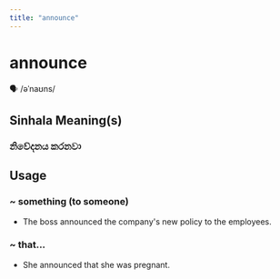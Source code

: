 ```yaml
---
title: "announce"
---
```


# announce

🗣️ /əˈnaʊns/

## Sinhala Meaning(s)

### නිවේදනය කරනවා

## Usage

### ~ something (to someone)

- The boss announced the company's new policy to the employees.


### ~ that...

- She announced that she was pregnant.

